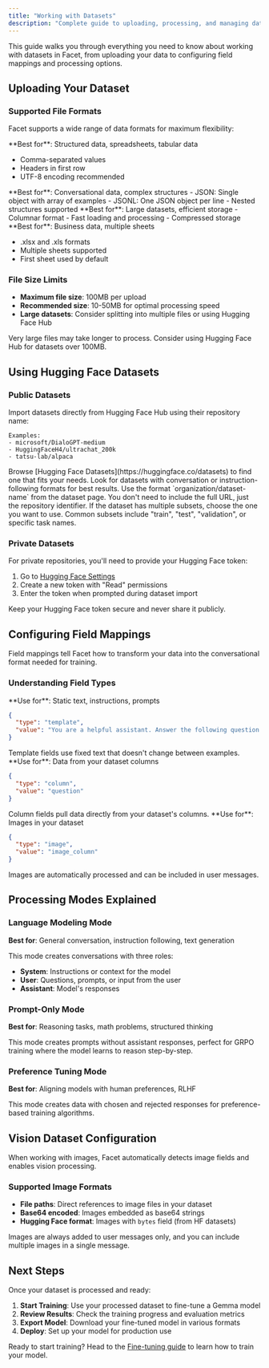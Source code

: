 ```yaml
---
title: "Working with Datasets"
description: "Complete guide to uploading, processing, and managing datasets in Facet"
---
```


This guide walks you through everything you need to know about working with datasets in Facet, from uploading your data to configuring field mappings and processing options.

## Uploading Your Dataset

### Supported File Formats

Facet supports a wide range of data formats for maximum flexibility:

<CardGroup cols={2}>
<Card title="CSV Files" icon="file-text">
  **Best for**: Structured data, spreadsheets, tabular data
  
  - Comma-separated values
  - Headers in first row
  - UTF-8 encoding recommended
</Card>

<Card title="JSON/JSONL" icon="code">
  **Best for**: Conversational data, complex structures - JSON: Single object
  with array of examples - JSONL: One JSON object per line - Nested structures
  supported
</Card>

<Card title="Parquet" icon="database">
  **Best for**: Large datasets, efficient storage - Columnar format - Fast
  loading and processing - Compressed storage
</Card>

<Card title="Excel Files" icon="table">
  **Best for**: Business data, multiple sheets
  
  - .xlsx and .xls formats
  - Multiple sheets supported
  - First sheet used by default
</Card>
</CardGroup>

### File Size Limits

- **Maximum file size**: 100MB per upload
- **Recommended size**: 10-50MB for optimal processing speed
- **Large datasets**: Consider splitting into multiple files or using Hugging Face Hub

<Warning>
  Very large files may take longer to process. Consider using Hugging Face Hub
  for datasets over 100MB.
</Warning>

## Using Hugging Face Datasets

### Public Datasets

Import datasets directly from Hugging Face Hub using their repository name:

```text
Examples:
- microsoft/DialoGPT-medium
- HuggingFaceH4/ultrachat_200k
- tatsu-lab/alpaca
```

<Steps>
<Step title="Find a Dataset">
  Browse [Hugging Face Datasets](https://huggingface.co/datasets) to find one that fits your needs.
  
  <Tip>
  Look for datasets with conversation or instruction-following formats for best results.
  </Tip>
</Step>

<Step title="Copy the Repository Name">
  Use the format `organization/dataset-name` from the dataset page.
  <Note>
    You don't need to include the full URL, just the repository identifier.
  </Note>
</Step>

<Step title="Select Subset (Optional)">
  If the dataset has multiple subsets, choose the one you want to use.
  
  <Check>
  Common subsets include "train", "test", "validation", or specific task names.
  </Check>
</Step>
</Steps>

### Private Datasets

For private repositories, you'll need to provide your Hugging Face token:

1. Go to [Hugging Face Settings](https://huggingface.co/settings/tokens)
2. Create a new token with "Read" permissions
3. Enter the token when prompted during dataset import

<Warning>
  Keep your Hugging Face token secure and never share it publicly.
</Warning>

## Configuring Field Mappings

Field mappings tell Facet how to transform your data into the conversational format needed for training.

### Understanding Field Types

<Tabs>
<Tab title="Template Fields">
  **Use for**: Static text, instructions, prompts
  
  ```json
  {
    "type": "template",
    "value": "You are a helpful assistant. Answer the following question:"
  }
  ```
  
  <Note>
  Template fields use fixed text that doesn't change between examples.
  </Note>
</Tab>

<Tab title="Column Fields">
  **Use for**: Data from your dataset columns
  
  ```json
  {
    "type": "column", 
    "value": "question"
  }
  ```
  
  <Check>
  Column fields pull data directly from your dataset's columns.
  </Check>
</Tab>

<Tab title="Image Fields">
  **Use for**: Images in your dataset
  
  ```json
  {
    "type": "image",
    "value": "image_column"
  }
  ```
  
  <Tip>
  Images are automatically processed and can be included in user messages.
  </Tip>
</Tab>
</Tabs>

## Processing Modes Explained

### Language Modeling Mode

**Best for**: General conversation, instruction following, text generation

This mode creates conversations with three roles:

- **System**: Instructions or context for the model
- **User**: Questions, prompts, or input from the user
- **Assistant**: Model's responses

### Prompt-Only Mode

**Best for**: Reasoning tasks, math problems, structured thinking

This mode creates prompts without assistant responses, perfect for GRPO training where the model learns to reason step-by-step.

### Preference Tuning Mode

**Best for**: Aligning models with human preferences, RLHF

This mode creates data with chosen and rejected responses for preference-based training algorithms.

## Vision Dataset Configuration

When working with images, Facet automatically detects image fields and enables vision processing.

### Supported Image Formats

- **File paths**: Direct references to image files in your dataset
- **Base64 encoded**: Images embedded as base64 strings
- **Hugging Face format**: Images with `bytes` field (from HF datasets)

<Note>
  Images are always added to user messages only, and you can include multiple
  images in a single message.
</Note>

## Next Steps

Once your dataset is processed and ready:

1. **Start Training**: Use your processed dataset to fine-tune a Gemma model
2. **Review Results**: Check the training progress and evaluation metrics
3. **Export Model**: Download your fine-tuned model in various formats
4. **Deploy**: Set up your model for production use

Ready to start training? Head to the [Fine-tuning guide](/fine-tuning/introduction) to learn how to train your model.
